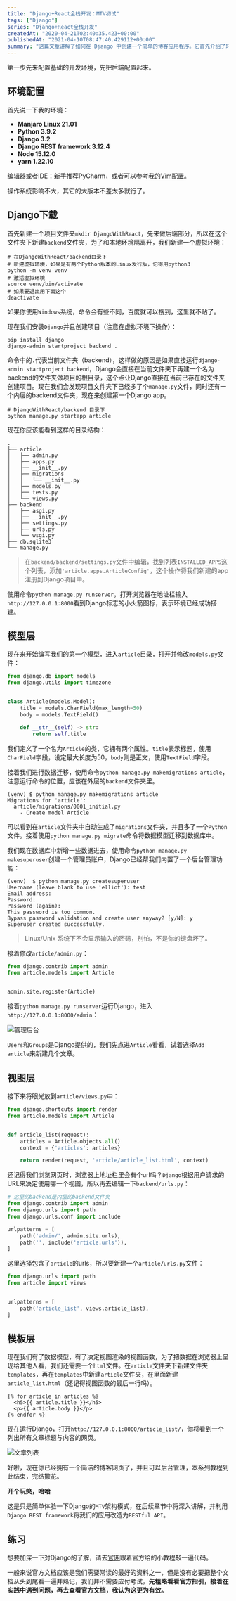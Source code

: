 ```yaml
---
title: "Django+React全栈开发：MTV初试"
tags: ["Django"]
series: "Django+React全栈开发"
createdAt: "2020-04-21T02:40:35.423+00:00"
publishedAt: "2021-04-10T08:47:40.429112+00:00"
summary: "这篇文章讲解了如何在 Django 中创建一个简单的博客应用程序。它首先介绍了环境配置，包括操作系统、Python 版本、Django 版本、Node 版本和编辑器。然后，它指导读者下载 Django 并创建项目和第一个 Django app。接着，它介绍了如何编写模型、视图和模板，并演示了如何使用 Django 的后台管理功能来管理文章。最后，它提供了练习建议，鼓励读者去官网跟着官方给的小教程敲一遍代码。"
---
```


第一步先来配置基础的开发环境，先把后端配置起来。

## 环境配置

首先说一下我的环境：

- **Manjaro Linux 21.01**
- **Python 3.9.2**
- **Django 3.2**
- **Django REST framework 3.12.4**
- **Node 15.12.0**
- **yarn 1.22.10**

编辑器或者IDE：新手推荐PyCharm，或者可以参考[我的Vim配置](https://github.com/Eliot00/ElliotVim)。

操作系统影响不大，其它的大版本不差太多就行了。

## Django下载

首先新建一个项目文件夹`mkdir DjangoWithReact`，先来做后端部分，所以在这个文件夹下新建`backend`文件夹，为了和本地环境隔离开，我们新建一个虚拟环境：

```shell
# 在DjangoWithReact/backend目录下
# 新建虚拟环境，如果是有两个Python版本的Linux发行版，记得用python3
python -m venv venv
# 激活虚拟环境
source venv/bin/activate
# 如果要退出用下面这个
deactivate
```

如果你使用`Windows`系统，命令会有些不同，百度就可以搜到，这里就不贴了。

现在我们安装`Django`并且创建项目（注意在虚拟环境下操作）：

```shell
pip install django
django-admin startproject backend .
```

命令中的`.`代表当前文件夹（backend），这样做的原因是如果直接运行`django-admin startproject backend`，Django会直接在当前文件夹下再建一个名为backend的文件夹做项目的根目录，这个点让Django直接在当前已存在的文件夹创建项目。现在我们会发现项目文件夹下已经多了个`manage.py`文件，同时还有一个内层的backend文件夹，现在来创建第一个Django app。

```shell
# DjangoWithReact/backend 目录下
python manage.py startapp article
```

现在你应该能看到这样的目录结构：

```
.
├── article
│   ├── admin.py
│   ├── apps.py
│   ├── __init__.py
│   ├── migrations
│   │   └── __init__.py
│   ├── models.py
│   ├── tests.py
│   └── views.py
├── backend
│   ├── asgi.py
│   ├── __init__.py
│   ├── settings.py
│   ├── urls.py
│   └── wsgi.py
├── db.sqlite3
└── manage.py
```

> 在`backend/backend/settings.py`文件中编辑，找到列表`INSTALLED_APPS`这个列表，添加`'article.apps.ArticleConfig'`，这个操作将我们新建的app注册到Django项目中。

使用命令`python manage.py runserver`，打开浏览器在地址栏输入`http://127.0.0.1:8000`看到Django标志的小火箭图标，表示环境已经成功搭建。

## 模型层

现在来开始编写我们的第一个模型，进入`article`目录，打开并修改`models.py`文件：

```python
from django.db import models
from django.utils import timezone


class Article(models.Model):
    title = models.CharField(max_length=50)
    body = models.TextField()

    def __str__(self) -> str:
        return self.title
```

我们定义了一个名为`Article`的类，它拥有两个属性。`title`表示标题，使用`CharField`字段，设定最大长度为50，`body`则是正文，使用`TextField`字段。

接着我们进行数据迁移，使用命令`python manage.py makemigrations article`，注意运行命令的位置，应该在外层的`backend`文件夹里。

```
(venv) $ python manage.py makemigrations article 
Migrations for 'article':
  article/migrations/0001_initial.py
    - Create model Article
```

可以看到在`article`文件夹中自动生成了`migrations`文件夹，并且多了一个`Python`文件。接着使用`python manage.py migrate`命令将数据模型迁移到数据库中。

我们现在数据库中新增一些数据进去，使用命令`python manage.py makesuperuser`创建一个管理员账户，Django已经帮我们内置了一个后台管理功能：

```
(venv)  $ python manage.py createsuperuser
Username (leave blank to use 'elliot'): test
Email address: 
Password: 
Password (again): 
This password is too common.
Bypass password validation and create user anyway? [y/N]: y
Superuser created successfully.

```

> Linux/Unix 系统下不会显示输入的密码，别怕，不是你的键盘坏了。

接着修改`article/admin.py`：

```python
from django.contrib import admin
from article.models import Article


admin.site.register(Article)
```

接着`python manage.py runserver`运行Django，进入`http://127.0.0.1:8000/admin`：


![管理后台](https://i.loli.net/2021/04/10/QGwSzEZXDYTtcVh.png)

`Users`和`Groups`是Django提供的，我们先点进`Article`看看，试着选择`Add article`来新建几个文章。


## 视图层

接下来将眼光放到`article/views.py`中：

```python
from django.shortcuts import render
from article.models import Article


def article_list(request):
    articles = Article.objects.all()
    context = {'articles': articles}

    return render(request, 'article/article_list.html', context)
```

还记得我们浏览网页时，浏览器上地址栏里会有个url吗？`Django`根据用户请求的URL来决定使用哪一个视图，所以再去编辑一下`backend/urls.py`：

```python
# 这里的backend是内层的backend文件夹
from django.contrib import admin
from django.urls import path
from django.urls.conf import include

urlpatterns = [
    path('admin/', admin.site.urls),
    path('', include('article.urls')),
]
```

这里选择包含了`article`的urls，所以要新建一个`article/urls.py`文件：

```python
from django.urls import path
from article import views


urlpatterns = [
    path('article_list', views.article_list),
]
```

## 模板层

现在我们有了数据模型，有了决定视图渲染的视图函数，为了把数据在浏览器上呈现给其他人看，我们还需要一个`html`文件。在`article`文件夹下新建文件夹`templates`，再在`templates`中新建`article`文件夹，在里面新建`article_list.html`（还记得视图函数的最后一行吗）。

```
{% for article in articles %}
  <h5>{{ article.title }}</h5>
  <p>{{ article.body }}</p>
{% endfor %}
```

现在运行Django，打开`http://127.0.0.1:8000/article_list/`，你将看到一个列出所有文章标题与内容的网页。

![文章列表](https://i.loli.net/2021/04/10/Kp5EINa3k4wiMWD.png)

好啦，现在你已经拥有一个简洁的博客网页了，并且可以后台管理，本系列教程到此结束，完结撒花。


**开个玩笑，哈哈**

这是只是简单体验一下Django的`MTV`架构模式，在后续章节中将深入讲解，并利用`Django REST framework`将我们的应用改造为`RESTful API`。

## 练习

想要加深一下对Django的了解，请去[官网](https://www.djangoproject.com/)跟着官方给的小教程敲一遍代码。

一般来说官方文档应该是我们需要常读的最好的资料之一，但是没有必要把整个文档从头到尾看一遍并熟记，我们并不需要应付考试，**先粗略看看官方指引，接着在实践中遇到问题，再去查看官方文档，我认为这更为有效。**
